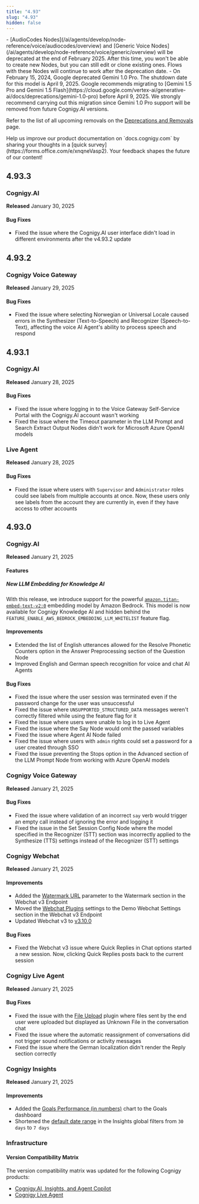 ```yaml
---
title: "4.93"
slug: "4.93"
hidden: false
---
```


<Warning>
  - [AudioCodes Nodes](/ai/agents/develop/node-reference/voice/audiocodes/overview) and [Generic Voice Nodes](/ai/agents/develop/node-reference/voice/generic/overview) will be deprecated at the end of February 2025. After this time, you won't be able to create new Nodes, but you can still edit or clone existing ones.
    Flows with these Nodes will continue to work after the deprecation date.
  - On February 15, 2024, Google deprecated Gemini 1.0 Pro. The shutdown date for this model is April 9, 2025. Google recommends migrating to [Gemini 1.5 Pro and Gemini 1.5 Flash](https://cloud.google.com/vertex-ai/generative-ai/docs/deprecations/gemini-1.0-pro) before April 9, 2025.
    We strongly recommend carrying out this migration since Gemini 1.0 Pro support will be removed from future Cognigy.AI versions.

  Refer to the list of all upcoming removals on the [Deprecations and Removals](/release-notes/deprecations-and-removals) page.
</Warning>

<Tip>
  Help us improve our product documentation on `docs.cognigy.com` by sharing your thoughts in a [quick survey](https://forms.office.com/e/xnqneVasp2). Your feedback shapes the future of our content!
</Tip>

## 4.93.3

### Cognigy.AI

**Released** January 30, 2025

#### Bug Fixes

- Fixed the issue where the Cognigy.AI user interface didn't load in different environments after the v4.93.2 update

## 4.93.2

### Cognigy Voice Gateway

**Released** January 29, 2025

#### Bug Fixes

- Fixed the issue where selecting Norwegian or Universal Locale caused errors in the Synthesizer (Text-to-Speech) and Recognizer (Speech-to-Text), affecting the voice AI Agent's ability to process speech and respond

## 4.93.1

### Cognigy.AI

**Released** January 28, 2025

#### Bug Fixes

- Fixed the issue where logging in to the Voice Gateway Self-Service Portal with the Cognigy.AI account wasn't working
- Fixed the issue where the Timeout parameter in the LLM Prompt and Search Extract Output Nodes didn't work for Microsoft Azure OpenAI models

### Live Agent

**Released** January 28, 2025

#### Bug Fixes

- Fixed the issue where users with `Supervisor` and `Administrator` roles could see labels from multiple accounts at once. Now, these users only see labels from the account they are currently in, even if they have access to other accounts

## 4.93.0

### Cognigy.AI

**Released** January 21, 2025

#### Features

##### New LLM Embedding for Knowledge AI

With this release, we introduce support for the powerful [`amazon.titan-embed-text-v2:0`](/ai/agents/develop/gen-ai-and-llms/model-support-by-feature) embedding model by Amazon Bedrock. This model is now available for Cognigy Knowledge AI and hidden behind the `FEATURE_ENABLE_AWS_BEDROCK_EMBEDDING_LLM_WHITELIST` feature flag.

#### Improvements

- Extended the list of English utterances allowed for the Resolve Phonetic Counters option in the Answer Preprocessing section of the Question Node
- Improved English and German speech recognition for voice and chat AI Agents

#### Bug Fixes

- Fixed the issue where the user session was terminated even if the password change for the user was unsuccessful
- Fixed the issue where `UNSUPPORTED_STRUCTURED_DATA` messages weren't correctly filtered while using the feature flag for it
- Fixed the issue where users were unable to log in to Live Agent
- Fixed the issue where the Say Node would omit the passed variables
- Fixed the issue where Agent AI Node failed
- Fixed the issue where users with `admin` rights could set a password for a user created through SSO
- Fixed the issue preventing the Stops option in the Advanced section of the LLM Prompt Node from working with Azure OpenAI models

### Cognigy Voice Gateway

**Released** January 21, 2025

#### Bug Fixes

- Fixed the issue where validation of an incorrect `say` verb would trigger an empty call instead of ignoring the error and logging it
- Fixed the issue in the Set Session Config Node where the model specified in the Recognizer (STT) section was incorrectly applied to the Synthesize (TTS) settings instead of the Recognizer (STT) settings

### Cognigy Webchat

**Released** January 21, 2025

#### Improvements

- Added the [Watermark URL](/webchat/v3/configuration#watermark) parameter to the Watermark section in the Webchat v3 Endpoint
- Moved the [Webchat Plugins](/webchat/v3/configuration#webchat-plugins) settings to the Demo Webchat Settings section in the Webchat v3 Endpoint
- Updated Webchat v3 to [v3.10.0](https://github.com/Cognigy/Webchat/releases/tag/v3.10.0)

#### Bug Fixes

- Fixed the Webchat v3 issue where Quick Replies in Chat options started a new session. Now, clicking Quick Replies posts back to the current session

### Cognigy Live Agent

**Released** January 21, 2025

#### Bug Fixes

- Fixed the issue with the [File Upload](/live-agent/conversation/send-reply#request-file-uploads) plugin where files sent by the end user were uploaded but displayed as Unknown File in the conversation chat
- Fixed the issue where the automatic reassignment of conversations did not trigger sound notifications or activity messages
- Fixed the issue where the German localization didn't render the Reply section correctly

### Cognigy Insights

**Released** January 21, 2025

#### Improvements

- Added the [Goals Performance (in numbers)](/insights/reports/goals) chart to the Goals dashboard
- Shortened the [default date range](/insights/global-filters) in the Insights global filters from `30 days` to `7 days`

### Infrastructure

#### Version Compatibility Matrix

The version compatibility matrix was updated for the following Cognigy products:

- [Cognigy.AI, Insights, and Agent Copilot](/ai/administer/installation/version-compatibility-matrix)
- [Cognigy Live Agent](/live-agent/installation/deployment/version-compatibility-matrix)
